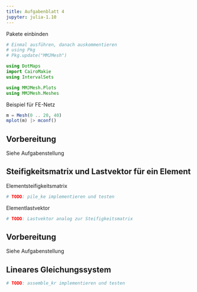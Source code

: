 ```yaml
---
title: Aufgabenblatt 4
jupyter: julia-1.10
---
```


Pakete einbinden

```julia
# Einmal ausführen, danach auskommentieren
# using Pkg
# Pkg.update("MMJMesh")

using DotMaps
import CairoMakie
using IntervalSets

using MMJMesh.Plots
using MMJMesh.Meshes
```

Beispiel für FE-Netz

```julia
m = Mesh(0 .. 20, 40)
mplot(m) |> mconf()
```

## Vorbereitung

Siehe Aufgabenstellung

## Steifigkeitsmatrix und Lastvektor für ein Element

Elementsteifigkeitsmatrix

```julia
# TODO: pile_ke implementieren und testen
```

Elementlastvektor

```julia
# TODO: Lastvektor analog zur Steifigkeitsmatrix
```

## Vorbereitung

Siehe Aufgabenstellung

## Lineares Gleichungssystem

```julia
# TODO: assemble_kr implementieren und testen
```


